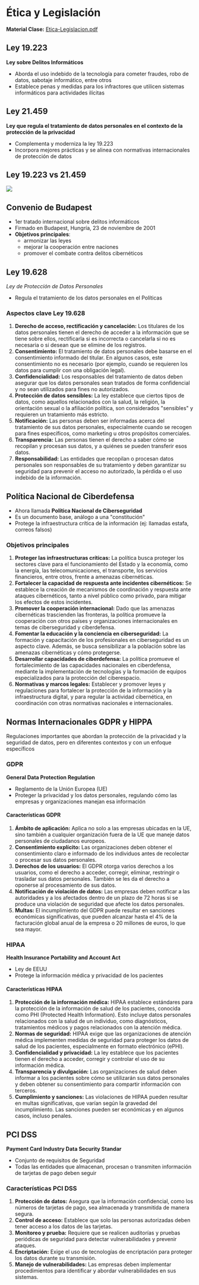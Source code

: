 
# Ética y Legislación

**Material Clase:** <a href="/ti3v34/docs/ppt21.pdf" target="_blank" rel="noopener noreferrer" className={styles.link}>Etica-Legislacion.pdf</a>

## Ley 19.223

**Ley sobre Delitos Informáticos**

- Aborda el uso indebido de la tecnología para cometer fraudes, robo de datos, sabotaje informático, entre otros
- Establece penas y medidas para los infractores que utilicen sistemas informáticos para actividades ilícitas

## Ley 21.459

**Ley que regula el tratamiento de datos personales en el contexto de la protección de la privacidad**

- Complementa y moderniza la ley 19.223
- Incorpora mejores prácticas y se alinea con normativas internacionales de protección de datos


## Ley 19.223 vs 21.459

![](/ti3v34/images/fig27.png)


## Convenio de Budapest

- 1er tratado internacional sobre delitos informáticos
- Firmado en Budapest, Hungría, 23 de noviembre de 2001
- **Objetivos principales**:
    - armonizar las leyes
    - mejorar la cooperación entre naciones
    - promover el combate contra delitos cibernéticos

## Ley 19.628
*Ley de Protección de Datos Personales*

- Regula el tratamiento de los datos personales en el Políticas

### Aspectos clave Ley 19.628

1. **Derecho de acceso, rectificación y cancelación:** Los titulares de los datos personales tienen el derecho de acceder a la información que se tiene sobre ellos, rectificarla si es incorrecta o cancelarla si no es necesaria o si desean que se elimine de los registros.
2. **Consentimiento:** El tratamiento de datos personales debe basarse en el consentimiento informado del titular. En algunos casos, este consentimiento no es necesario (por ejemplo, cuando se requieren los datos para cumplir con una obligación legal).
3. **Confidencialidad:** Los responsables del tratamiento de datos deben asegurar que los datos personales sean tratados de forma confidencial y no sean utilizados para fines no autorizados.
4. **Protección de datos sensibles:** La ley establece que ciertos tipos de datos, como aquellos relacionados con la salud, la religión, la orientación sexual o la afiliación política, son considerados "sensibles" y requieren un tratamiento más estricto.
5. **Notificación:** Las personas deben ser informadas acerca del tratamiento de sus datos personales, especialmente cuando se recogen para fines específicos, como marketing u otros propósitos comerciales.
6. **Transparencia:** Las personas tienen el derecho a saber cómo se recopilan y procesan sus datos, y a quiénes se pueden transferir esos datos.
7. **Responsabilidad:** Las entidades que recopilan o procesan datos personales son responsables de su tratamiento y deben garantizar su seguridad para prevenir el acceso no autorizado, la pérdida o el uso indebido de la información.


## Política Nacional de Ciberdefensa

- Ahora llamada **Política Nacional de Ciberseguridad**
- Es un documento base, análogo a una "constitución"
- Protege la infraestructura crítica de la información (ej: llamadas estafa, correos falsos)

### Objetivos principales

1. **Proteger las infraestructuras críticas:** La política busca proteger los sectores clave para el funcionamiento del Estado y la economía, como la energía, las telecomunicaciones, el transporte, los servicios financieros, entre otros, frente a amenazas cibernéticas.
2. **Fortalecer la capacidad de respuesta ante incidentes cibernéticos:** Se establece la creación de mecanismos de coordinación y respuesta ante ataques cibernéticos, tanto a nivel público como privado, para mitigar los efectos de estos incidentes.
3. **Promover la cooperación internacional:** Dado que las amenazas cibernéticas trascienden las fronteras, la política promueve la cooperación con otros países y organizaciones internacionales en temas de ciberseguridad y ciberdefensa.
4. **Fomentar la educación y la conciencia en ciberseguridad:** La formación y capacitación de los profesionales en ciberseguridad es un aspecto clave. Además, se busca sensibilizar a la población sobre las amenazas cibernéticas y cómo protegerse.
5. **Desarrollar capacidades de ciberdefensa:** La política promueve el fortalecimiento de las capacidades nacionales en ciberdefensa, mediante la implementación de tecnologías y la formación de equipos especializados para la protección del ciberespacio.
6. **Normativas y marcos legales:** Establecer y promover leyes y regulaciones para fortalecer la protección de la información y la infraestructura digital, y para regular la actividad cibernética, en coordinación con otras normativas nacionales e internacionales.

## Normas Internacionales GDPR y HIPPA
Regulaciones importantes que abordan la protección de la privacidad y la seguridad de datos, pero en diferentes contextos y con un enfoque específicos

### GDPR
**General Data Protection Regulation**

- Reglamento de la Unión Europea (UE)
- Proteger la privacidad y los datos personales, regulando cómo las empresas y organizaciones manejan esa información

#### Características GDPR

1. **Ámbito de aplicación:** Aplica no solo a las empresas ubicadas en la UE, sino también a cualquier organización fuera de la UE que maneje datos personales de ciudadanos europeos.
2. **Consentimiento explícito:** Las organizaciones deben obtener el consentimiento claro e informado de los individuos antes de recolectar o procesar sus datos personales.
3. **Derechos de los usuarios:** El GDPR otorga varios derechos a los usuarios, como el derecho a acceder, corregir, eliminar, restringir o trasladar sus datos personales. También se les da el derecho a oponerse al procesamiento de sus datos.
4. **Notificación de violación de datos:** Las empresas deben notificar a las autoridades y a los afectados dentro de un plazo de 72 horas si se produce una violación de seguridad que afecte los datos personales.
5. **Multas:** El incumplimiento del GDPR puede resultar en sanciones económicas significativas, que pueden alcanzar hasta el 4% de la facturación global anual de la empresa o 20 millones de euros, lo que sea mayor.

### HIPAA
**Health Insurance Portability and Account Act**

- Ley de EEUU
- Protege la información médica y privacidad de los pacientes

#### Características HIPAA

1. **Protección de la información médica:** HIPAA establece estándares para la protección de la información de salud de los pacientes, conocida como PHI (Protected Health Information). Esto incluye datos personales relacionados con la salud de un individuo, como diagnósticos, tratamientos médicos y pagos relacionados con la atención médica.
2. **Normas de seguridad:** HIPAA exige que las organizaciones de atención médica implementen medidas de seguridad para proteger los datos de salud de los pacientes, especialmente en formato electrónico (ePHI).
3. **Confidencialidad y privacidad:** La ley establece que los pacientes tienen el derecho a acceder, corregir y controlar el uso de su información médica.
4. **Transparencia y divulgación:** Las organizaciones de salud deben informar a los pacientes sobre cómo se utilizarán sus datos personales y deben obtener su consentimiento para compartir información con terceros.
5. **Cumplimiento y sanciones:** Las violaciones de HIPAA pueden resultar en multas significativas, que varían según la gravedad del incumplimiento. Las sanciones pueden ser económicas y en algunos casos, incluso penales.

## PCI DSS
**Payment Card Industry Data Security Standar**

- Conjunto de requisitos de Seguridad
- Todas las entidades que almacenan, procesan o transmiten información de tarjetas de pago deben seguir

### Características PCI DSS

1. **Protección de datos:** Asegura que la información confidencial, como los números de tarjetas de pago, sea almacenada y transmitida de manera segura.
2. **Control de acceso:** Establece que solo las personas autorizadas deben tener acceso a los datos de las tarjetas.
3. **Monitoreo y prueba:** Requiere que se realicen auditorías y pruebas periódicas de seguridad para detectar vulnerabilidades y prevenir ataques.
4. **Encriptación:** Exige el uso de tecnologías de encriptación para proteger los datos durante su transmisión.
5. **Manejo de vulnerabilidades:** Las empresas deben implementar procedimientos para identificar y abordar vulnerabilidades en sus sistemas.
